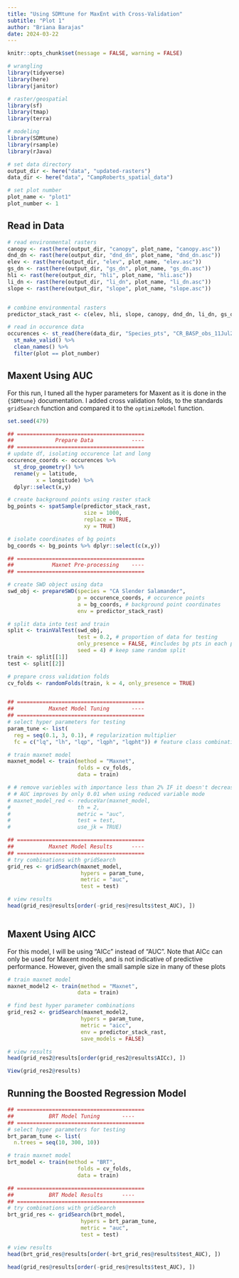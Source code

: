 ```yaml
---
title: "Using SDMtune for MaxEnt with Cross-Validation"
subtitle: "Plot 1"
author: "Briana Barajas"
date: 2024-03-22
---
```


```r
knitr::opts_chunk$set(message = FALSE, warning = FALSE)
```

```r
# wrangling
library(tidyverse)
library(here)
library(janitor)

# raster/geospatial
library(sf)
library(tmap)
library(terra)

# modeling
library(SDMtune)
library(rsample)
library(rJava)

# set data directory
output_dir <- here("data", "updated-rasters")
data_dir <- here("data", "CampRoberts_spatial_data")

# set plot number
plot_name <- "plot1"
plot_number <- 1
```


## Read in Data

```r
# read environmental rasters
canopy <- rast(here(output_dir, "canopy", plot_name, "canopy.asc"))
dnd_dn <- rast(here(output_dir, "dnd_dn", plot_name, "dnd_dn.asc"))
elev <- rast(here(output_dir, "elev", plot_name, "elev.asc"))
gs_dn <- rast(here(output_dir, "gs_dn", plot_name, "gs_dn.asc"))
hli <- rast(here(output_dir, "hli", plot_name, "hli.asc"))
li_dn <- rast(here(output_dir, "li_dn", plot_name, "li_dn.asc"))
slope <- rast(here(output_dir, "slope", plot_name, "slope.asc"))


# combine environmental rasters
predictor_stack_rast <- c(elev, hli, slope, canopy, dnd_dn, li_dn, gs_dn)

# read in occurence data
occurences <- st_read(here(data_dir, "Species_pts", "CR_BASP_obs_11Jul22.shp")) %>% 
  st_make_valid() %>% 
  clean_names() %>% 
  filter(plot == plot_number)
```


## Maxent Using AUC
For this run, I tuned all the hyper parameters for Maxent as it is done in the `{SDMtune}` documentation. I added cross validation folds, to the standards `gridSearch` function and compared it to the `optimizeModel` function.

```r
set.seed(479)

## ========================================
##             Prepare Data            ----
## ========================================
# update df, isolating occurence lat and long
occurence_coords <- occurences %>% 
  st_drop_geometry() %>% 
  rename(y = latitude,
         x = longitude) %>% 
  dplyr::select(x,y)

# create background points using raster stack
bg_points <- spatSample(predictor_stack_rast,
                        size = 1000,
                        replace = TRUE,
                        xy = TRUE)

# isolate coordinates of bg points
bg_coords <- bg_points %>% dplyr::select(c(x,y))

## ========================================
##            Maxnet Pre-processing    ----
## ========================================

# create SWD object using data
swd_obj <- prepareSWD(species = "CA Slender Salamander",
                      p = occurence_coords, # occurence points
                      a = bg_coords, # background point coordinates
                      env = predictor_stack_rast)

# split data into test and train
split <- trainValTest(swd_obj, 
                      test = 0.2, # proportion of data for testing
                      only_presence = FALSE, #includes bg pts in each partition
                      seed = 4) # keep same random split
train <- split[[1]]
test <- split[[2]]

# prepare cross validation folds
cv_folds <- randomFolds(train, k = 4, only_presence = TRUE)


## ========================================
##           Maxnet Model Tuning       ----
## ========================================
# select hyper parameters for testing
param_tune <- list(
  reg = seq(0.1, 3, 0.1), # regularization multiplier
  fc = c("lq", "lh", "lqp", "lqph", "lqpht")) # feature class combination

# train maxnet model
maxnet_model <- train(method = "Maxnet",
                      folds = cv_folds,
                      data = train)

# # remove variebles with importance less than 2% IF it doesn't decrease model performance
# # AUC improves by only 0.01 when using reduced variable mode
# maxnet_model_red <- reduceVar(maxnet_model,
#                     th = 2,
#                     metric = "auc",
#                     test = test,
#                     use_jk = TRUE)

## ========================================
##           Maxnet Model Results      ----
## ========================================
# try combinations with gridSearch
grid_res <- gridSearch(maxnet_model,
                       hypers = param_tune,
                       metric = "auc",
                       test = test)

# view results
head(grid_res@results[order(-grid_res@results$test_AUC), ])



```

## Maxent Using AICC
For this model, I will be using "AICc" instead of "AUC". Note that AICc can only be used for Maxent models, and is not indicative of predictive performance. However, given the small sample size in many of these plots 

```r
# train maxnet model
maxnet_model2 <- train(method = "Maxnet",
                      data = train)

# find best hyper parameter combinations
grid_res2 <- gridSearch(maxnet_model2,
                       hypers = param_tune,
                       metric = "aicc",
                       env = predictor_stack_rast,
                       save_models = FALSE)

# view results
head(grid_res2@results[order(grid_res2@results$AICc), ])

View(grid_res2@results)

```

## Running the Boosted Regression Model

```r
## ========================================
##           BRT Model Tuning       ----
## ========================================
# select hyper parameters for testing
brt_param_tune <- list(
  n.trees = seq(10, 300, 10))

# train maxnet model
brt_model <- train(method = "BRT",
                      folds = cv_folds,
                      data = train)

## ========================================
##           BRT Model Results      ----
## ========================================
# try combinations with gridSearch
brt_grid_res <- gridSearch(brt_model,
                       hypers = brt_param_tune,
                       metric = "auc",
                       test = test)

# view results
head(brt_grid_res@results[order(-brt_grid_res@results$test_AUC), ])

head(grid_res@results[order(-grid_res@results$test_AUC), ])


```





